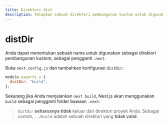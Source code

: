 ```yaml
---
title: Direktori dist
description: Tetapkan sebuah direktori pembangunan kustom untuk digunakan sebagai pengganti direktori .next bawaan.
---
```


# distDir

Anda dapat menentukan sebuah nama untuk digunakan sebagai direktori pembangunan kustom, sebagai pengganti `.next`.

Buka `next.config.js` dan tambahkan konfigurasi `distDir`:

```js filename="next.config.js"
module.exports = {
  distDir: "build",
};
```

Sekarang jika Anda menjalankan `next build`, Next.js akan menggunakan `build` sebagai pengganti folder bawaan `.next`.

> `distDir` **seharusnya tidak** keluar dari direktori proyek Anda. Sebagai contoh, `../build` adalah sebuah direktori yang **tidak valid**.
